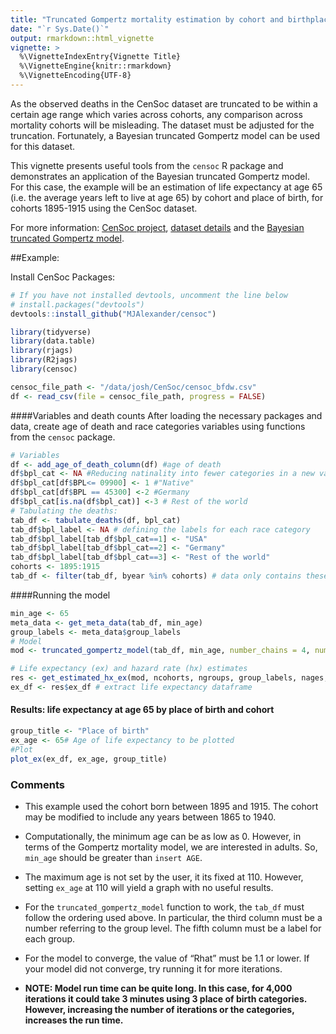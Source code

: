 ```yaml
---
title: "Truncated Gompertz mortality estimation by cohort and birthplace"
date: "`r Sys.Date()`"
output: rmarkdown::html_vignette
vignette: >
  %\VignetteIndexEntry{Vignette Title}
  %\VignetteEngine{knitr::rmarkdown}
  %\VignetteEncoding{UTF-8}
---
```



As the observed deaths in the CenSoc dataset are truncated to be within a certain age range which varies across cohorts, any comparison across mortality cohorts will be misleading. The dataset must be adjusted for the truncation. Fortunately, a Bayesian truncated Gompertz model can be used for this dataset. 

This vignette presents useful tools from the `censoc` R package and demonstrates an application of the Bayesian truncated Gompertz model. For this case, the example will be an estimation of life expectancy at age 65 (i.e. the average years left to live at age 65) by cohort and place of birth, for cohorts 1895-1915 using the CenSoc dataset.

For more information: [CenSoc project](https://censoc.demog.berkeley.edu/), [dataset details](https://censoc.demog.berkeley.edu/articles/match_document.html) and the [Bayesian truncated Gompertz model](https://censoc.demog.berkeley.edu/articles/censoc_chapter.pdf).

##Example:

Install CenSoc Packages: 
```r
# If you have not installed devtools, uncomment the line below
# install.packages("devtools")
devtools::install_github("MJAlexander/censoc")
```

```r
library(tidyverse)
library(data.table)
library(rjags)
library(R2jags)
library(censoc)
```

```r
censoc_file_path <- "/data/josh/CenSoc/censoc_bfdw.csv"
df <- read_csv(file = censoc_file_path, progress = FALSE)
```

####Variables and death counts
After loading the necessary packages and data, create age of death and race categories variables using functions from the `censoc` package. 

```r
# Variables
df <- add_age_of_death_column(df) #age of death
df$bpl_cat <- NA #Reducing natinality into fewer categories in a new variable
df$bpl_cat[df$BPL<=	09900] <- 1 #"Native"
df$bpl_cat[df$BPL == 45300] <-2 #Germany
df$bpl_cat[is.na(df$bpl_cat)] <-3 # Rest of the world
# Tabulating the deaths:
tab_df <- tabulate_deaths(df, bpl_cat)
tab_df$bpl_label <- NA # defining the labels for each race category
tab_df$bpl_label[tab_df$bpl_cat==1] <- "USA"
tab_df$bpl_label[tab_df$bpl_cat==2] <- "Germany"
tab_df$bpl_label[tab_df$bpl_cat==3] <- "Rest of the world"
cohorts <- 1895:1915
tab_df <- filter(tab_df, byear %in% cohorts) # data only contains these cohorts
```

####Running the model
```r
min_age <- 65
meta_data <- get_meta_data(tab_df, min_age)
group_labels <- meta_data$group_labels
# Model
mod <- truncated_gompertz_model(tab_df, min_age, number_chains = 4, number_iterations = 4000, run_in_parallel = TRUE)
```

```r
# Life expectancy (ex) and hazard rate (hx) estimates
res <- get_estimated_hx_ex(mod, ncohorts, ngroups, group_labels, nages, alpha_level = 0.05)
ex_df <- res$ex_df # extract life expectancy dataframe
```

#### Results: life expectancy at age 65 by place of birth and cohort

```r
group_title <- "Place of birth"
ex_age <- 65# Age of life expectancy to be plotted 
#Plot
plot_ex(ex_df, ex_age, group_title)
```

### Comments

* This example used the cohort born between 1895 and 1915. The cohort may be modified to include any years between 1865 to 1940.

* Computationally, the minimum age can be as low as 0. However, in terms of the Gompertz mortality model, we are interested in adults. So, `min_age` should be greater than `insert AGE`. 

* The maximum age is not set by the user, it its fixed at 110. However, setting `ex_age` at 110 will yield a graph with no useful results. 

* For the `truncated_gompertz_model` function to work, the `tab_df` must follow the ordering used above. In particular, the third column must be a number referring to the group level. The fifth column must be a label for each group.

* For the model to converge, the value of "Rhat" must be 1.1 or lower. If your model did not converge, try running it for more iterations.

- **NOTE: Model run time can be quite long. In this case, for 4,000 iterations it could take 3 minutes using 3 place of birth categories. However, increasing the number of iterations or the categories, increases the run time.**
  
